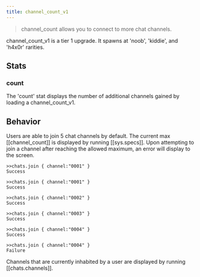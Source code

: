 ```yaml
---
title: channel_count_v1
---
```


> channel_count allows you to connect to more chat channels.

channel_count_v1 is a tier 1 upgrade. It spawns at 'noob', 'kiddie', and 'h4x0r' rarities.

## Stats

### count

The 'count' stat displays the number of additional channels gained by loading a channel_count_v1.

## Behavior

Users are able to join 5 chat channels by default. The current max [[channel_count]] is displayed by running [[sys.specs]]. Upon attempting to join a channel after reaching the allowed maximum, an error will display to the screen.

```
>>chats.join { channel:"0001" }
Success

>>chats.join { channel:"0001" }
Success

>>chats.join { channel:"0002" }
Success

>>chats.join { channel:"0003" }
Success

>>chats.join { channel:"0004" }
Success

>>chats.join { channel:"0004" }
Failure
```

Channels that are currently inhabited by a user are displayed by running [[chats.channels]].
